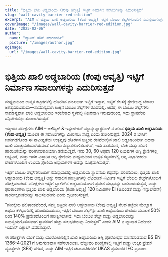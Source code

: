 ```yaml
---
title: "ಭಿತ್ತಿಯ ಖಾಲಿ ಅಡ್ಡಬಾರಿಯ (ಕೆಂಪು ಆವೃತ್ತಿ) ಇಟ್ಟಿಗೆ ನಿರ್ಮಾಣ ಸವಾಲುಗಳನ್ನು ಎದುರಿಸುತ್ತದೆ"
slug: "wall-cavity-barrier-red-edition"
excerpt: "AIM ನ ಭಿತ್ತಿಯ ಖಾಲಿ ಅಡ್ಡಬಾರಿಯ (ಕೆಂಪು ಆವೃತ್ತಿ) ಇಟ್ಟಿಗೆ ಬೆಂಬಲ ಶೆಲ್ವ್‌ಗಳೊಂದಿಗೆ ಸಮನ್ವಯಗೊಳ್ಳುವ ಮೂಲಕ ಸ್ಥಾಪನಾ ಸವಾಲುಗಳನ್ನು ಮೀರಿಸುತ್ತದೆ ಮತ್ತು ಶಕ್ತಿಯುತ ಅಗ್ನಿ ರಕ್ಷಣೆಯನ್ನು ಖಾತರಿಯಿಸುತ್ತದೆ."
coverImage: "/images/wall-cavity-barrier-red-edition.jpg"
date: "2025-02-06"
author:
  name: "ಪ್ಯಾಸಿವ್ ಹೌಸ್ ಮಾರ್ಗದರ್ಶಿ"
  picture: "/images/author.jpg"
ogImage:
  url: "/images/wall-cavity-barrier-red-edition.jpg"
---
```


# ಭಿತ್ತಿಯ ಖಾಲಿ ಅಡ್ಡಬಾರಿಯ (ಕೆಂಪು ಆವೃತ್ತಿ) ಇಟ್ಟಿಗೆ ನಿರ್ಮಾಣ ಸವಾಲುಗಳನ್ನು ಎದುರಿಸುತ್ತದೆ

ಮಧ್ಯಮದಿಂದ ಉನ್ನತ ಕಟ್ಟಡಗಳಲ್ಲಿ ಹೊರಗಿನ ಮುಖಭಾಗ ಇಟ್ಟಿಗೆ ಇದ್ದಾಗ, ಇಟ್ಟಿಗೆ ಕೆಲಸಕ್ಕೆ ಶ್ರೇಣೀಬದ್ಧ ಬೆಂಬಲ ಅಗತ್ಯವಿರಬಹುದು—ಸಾಮಾನ್ಯವಾಗಿ ಉಕ್ಕಿನ ಬೆಂಬಲ ಶೆಲ್ವ್‌ಗಳ ರೂಪದಲ್ಲಿ. ಆದರೆ, ಈ ಬೆಂಬಲ ಶೆಲ್ವ್‌ಗಳು ಸಾಮಾನ್ಯವಾಗಿ ಖಾಲಿ ಅಡ್ಡಬಾರಿಯು ಇರಬೇಕಾದ ಸ್ಥಳದಲ್ಲಿ ನಿಖರವಾಗಿ ಇರುವುದರಿಂದ, ಇದು ಸ್ಥಾಪನೆಯ ಸನ್ನಿವೇಶವನ್ನು ಸವಾಲಾಗಿಸುತ್ತದೆ.

ಇತ್ತೀಚಿನ ಪರೀಕ್ಷೆಗಳು AIM – ಅಕೌಸ್ಟಿಕ್ & ಇನ್ಸುಲೇಶನ್ ಮ್ಯಾನ್ಯುಫ್ಯಾಕ್ಚರಿಂಗ್ ನ ಹೊಸ **ಭಿತ್ತಿಯ ಖಾಲಿ ಅಡ್ಡಬಾರಿಯ (ಕೆಂಪು ಆವೃತ್ತಿ)** ಮೂಲಕ ಈ ಸವಾಲುಗಳನ್ನು ಮೀರಿಸಲು ಸಾಧ್ಯ ಎಂದು ತೋರಿಸುತ್ತವೆ. 2024 ರ ಬೇಸಿಗೆ ಬಿಡುಗಡೆಗೊಂಡ ಈ ನಾವೀನ್ಯತೆಯ ಉತ್ಪನ್ನವು ಹೊರಗಿನ ಭಿತ್ತಿಯ ರಚನೆಯಲ್ಲಿನ ಖಾಲಿ ಅಡ್ಡಬಾರಿಯಾಗಿ ಅಥವಾ ಖಾಲಿ ಮುಚ್ಚುವಿಕೆಯಾಗಿರುವಂತೆ ಬಳಸಲು ವಿನ್ಯಾಸಗೊಳಿಸಲಾಗಿದೆ, ಇದು ತಾಪಮಾನ, ಬೆಂಕಿ ಮತ್ತು ಹೊಗೆ ಹಾರುವಿಕೆಯನ್ನು ಪರಿಣಾಮಕಾರಿಯಾಗಿ ತಡೆಯುತ್ತದೆ. ಇದು 30, 60 ಅಥವಾ 120 ನಿಮಿಷಗಳ ಅಗ್ನಿ ಶ್ರೇಣಿಗಳಲ್ಲಿ ಲಭ್ಯವಿದೆ, ಮತ್ತು ಇದರ ವಿಸ್ತಾರಿತ ಅಗ್ನಿ ಶ್ರೇಣಿಯು ಮಧ್ಯಮದಿಂದ ಉನ್ನತ ಕಟ್ಟಡಗಳಲ್ಲಿ ಅಗ್ನಿ ವಿಭಾಗೀಕರಣ ರೇಖೆಗಳೊಂದಿಗೆ ಉಭಯ ಶ್ರೇಣಿಯ ಅನ್ವಯಗಳಿಗೆ ಅದನ್ನು ಸೂಕ್ತವಾಗಿಸುತ್ತದೆ.

ಇಟ್ಟಿಗೆ ಬೆಂಬಲ ಶೆಲ್ವ್‌ಗಳೊಂದಿಗೆ ಸಮನ್ವಯದಲ್ಲಿ ಅಡ್ಡಬಾರಿಯ ಸ್ಥಾಪನೆಯ ಕಷ್ಟವನ್ನು ಪರಿಹರಿಸಲು, ಭಿತ್ತಿಯ ಖಾಲಿ ಅಡ್ಡಬಾರಿಯ (ಕೆಂಪು ಆವೃತ್ತಿ) ಅನ್ನು ಸವಾಲಿನ ಪರಿಸ್ಥಿತಿಗಳಲ್ಲಿ ಲೆವಿಯಟ್-ನಿರ್ಮಿತ ಇಟ್ಟಿಗೆ ಬೆಂಬಲ ಶೆಲ್ವ್‌ಗಳೊಂದಿಗೆ ಪರೀಕ್ಷಿಸಲಾಗಿದೆ. ಪರೀಕ್ಷೆಗಳು ಇಟ್ಟಿಗೆ ಬ್ರಾಕೆಟ್‌ನ ಅಡ್ಡಬಾರಿಯೊಳಗೆ ಪ್ರವೇಶ ಮಟ್ಟವನ್ನು ಬದಲಾಯಿಸುತ್ತವೆ, ಮತ್ತು ಫಲಿತಾಂಶಗಳು ಭಿತ್ತಿಯ ಖಾಲಿ ಅಡ್ಡಬಾರಿಯ (ಕೆಂಪು ಆವೃತ್ತಿ) 120 ನಿಮಿಷಗಳ EI (ಅಖಂಡತೆ ಮತ್ತು ಇನ್ಸುಲೇಶನ್) ಕಾರ್ಯಕ್ಷಮತೆಯನ್ನು ಸಾಧಿಸಬಹುದು ಎಂದು ದೃಢೀಕರಿಸುತ್ತವೆ.

“ಪರೀಕ್ಷೆಯ ಫಲಿತಾಂಶವೆಂದರೆ, ನಮ್ಮ ಭಿತ್ತಿಯ ಖಾಲಿ ಅಡ್ಡಬಾರಿಯ (ಕೆಂಪು ಆವೃತ್ತಿ) ನೆಲದ ತಟ್ಟೆಯ ಮೇಲ್ಭಾಗ ಅಥವಾ ಕೆಳಭಾಗದಲ್ಲಿ ಹೊಂದಿಸಬಹುದು, ಇಟ್ಟಿಗೆ ಬೆಂಬಲ ಶೆಲ್ವ್‌ನ್ನು ಖಾಲಿ ಅಡ್ಡಬಾರಿಯ ರೇಖೆಯ ಮೂಲಕ 50% ರಿಂದ 140% ಪ್ರವೇಶದೊಂದಿಗೆ ಪರೀಕ್ಷಿಸಲಾಗಿದೆ. ಇದು ಬೆಂಬಲ ಶೆಲ್ವ್ ಮತ್ತು ಅಡ್ಡಬಾರಿಯನ್ನು ಸಮನ್ವಯಗೊಳಿಸುವಾಗ ಸ್ಥಾಪಕರಿಗೆ ಹೆಚ್ಚು ಸುಲಭತೆಯನ್ನು ನೀಡುತ್ತದೆ” ಎಂದು AIM ನ ವ್ಯಾಪಾರ ನಿರ್ದೇಶಕ ಇಯಾನ್ ಎಕ್ಸಾಲ್ ವಿವರಿಸುತ್ತಾರೆ.

ಈ ಪರೀಕ್ಷೆಗಳು ಯುಕೆ ಮತ್ತು ಯುರೋಪಿನಲ್ಲಿನ ಖಾಲಿ ಅಡ್ಡಬಾರಿಯ ಅಗ್ನಿ ಪ್ರತಿರೋಧದ ಮಾನದಂಡವಾದ BS EN 1366-4:2021 ಗೆ ಅನುಗುಣವಾಗಿ ನಡೆಸಲಾಯಿತು. ಹೆಚ್ಚುವರಿ ಪರೀಕ್ಷೆಗಳಲ್ಲಿ ಇಟ್ಟಿಗೆ ಮತ್ತು ಉಕ್ಕಿನ ಫ್ರೇಮ್ ವ್ಯವಸ್ಥೆಗಳು (SFS) ಸೇರಿವೆ, ಮತ್ತು AIM ಇಟ್ಟಿಗೆ ಚಟುವಟಿಕೆಗಳಿಗೆ UKAS ಪ್ರಮಾಣಿತ IFC ಪ್ರಮಾಣ